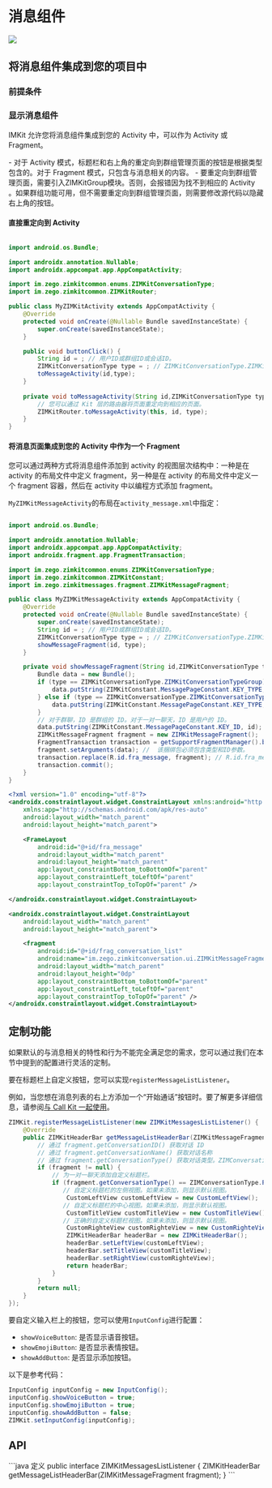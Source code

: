 # 消息组件



<ZIMKitMessageInfo />

<Frame width="200" height="auto" caption="">
    <img src="https://storage.zego.im/sdk-doc/Pics/zimkit_android/zimkit_android_message_en_new.gif" />
</Frame>

## 将消息组件集成到您的项目中

### 前提条件


<ZIMKItComponentPrefixInfoNew/>

### 显示消息组件

IMKit 允许您将消息组件集成到您的 Activity 中，可以作为 Activity 或 Fragment。

<Warning title="Warning">
- 对于 Activity 模式，标题栏和右上角的重定向到群组管理页面的按钮是根据类型包含的。对于 Fragment 模式，只包含与消息相关的内容。
- 要重定向到群组管理页面，需要引入ZIMKitGroup模块。否则，会报错因为找不到相应的 Activity 。如果群组功能可用，但不需要重定向到群组管理页面，则需要修改源代码以隐藏右上角的按钮。
</Warning>

#### 直接重定向到 Activity

```java MyZIMKitActivity.java

import android.os.Bundle;

import androidx.annotation.Nullable;
import androidx.appcompat.app.AppCompatActivity;

import im.zego.zimkitcommon.enums.ZIMKitConversationType;
import im.zego.zimkitcommon.ZIMKitRouter;

public class MyZIMKitActivity extends AppCompatActivity {
    @Override
    protected void onCreate(@Nullable Bundle savedInstanceState) {
        super.onCreate(savedInstanceState);
    }

    public void buttonClick() {
        String id = ; // 用户ID或群组ID或会话ID。
        ZIMKitConversationType type = ; // ZIMKitConversationType.ZIMKitConversationTypeGroup 或 ZIMKitConversationType.ZIMKitConversationTypePeer
        toMessageActivity(id,type);
    }
    
    private void toMessageActivity(String id,ZIMKitConversationType type){
        // 您可以通过 Kit 层的路由器将页面重定向到相应的页面。
        ZIMKitRouter.toMessageActivity(this, id, type);
    }
}
```

#### 将消息页面集成到您的 Activity 中作为一个 Fragment

您可以通过两种方式将消息组件添加到 activity 的视图层次结构中：一种是在 activity 的布局文件中定义 fragment，另一种是在 activity 的布局文件中定义一个 fragment 容器，然后在 activity 中以编程方式添加 fragment。 


<Tabs>
<Tab title="以编程方式添加 Fragment">

`MyZIMKitMessageActivity`的布局在`activity_message.xml`中指定：

<CodeGroup>

```java MyZIMKitMessageActivity.java {16-18,30-33}

import android.os.Bundle;

import androidx.annotation.Nullable;
import androidx.appcompat.app.AppCompatActivity;
import androidx.fragment.app.FragmentTransaction;

import im.zego.zimkitcommon.enums.ZIMKitConversationType;
import im.zego.zimkitcommon.ZIMKitConstant;
import im.zego.zimkitmessages.fragment.ZIMKitMessageFragment;

public class MyZIMKitMessageActivity extends AppCompatActivity {
    @Override
    protected void onCreate(@Nullable Bundle savedInstanceState) {
        super.onCreate(savedInstanceState);
        String id = ; // 用户ID或群组ID或会话ID。
        ZIMKitConversationType type = ; // ZIMKitConversationType.ZIMKitConversationTypeGroup or ZIMKitConversationType.ZIMKitConversationTypePeer
        showMessageFragment(id, type);
    }

    private void showMessageFragment(String id,ZIMKitConversationType type) {
        Bundle data = new Bundle();
        if (type == ZIMKitConversationType.ZIMKitConversationTypeGroup) { // 对于一个群聊，请输入 TYPE_GROUP_MESSAGE 类型。
            data.putString(ZIMKitConstant.MessagePageConstant.KEY_TYPE, ZIMKitConstant.MessagePageConstant.TYPE_GROUP_MESSAGE);
        } else if (type == ZIMKitConversationType.ZIMKitConversationTypePeer) { // 对于一对一的聊天，请输入 TYPE_SINGLE_MESSAGE 类型。
            data.putString(ZIMKitConstant.MessagePageConstant.KEY_TYPE, ZIMKitConstant.MessagePageConstant.TYPE_SINGLE_MESSAGE);
        }
        // 对于群聊，ID 是群组的 ID。对于一对一聊天，ID 是用户的 ID。
        data.putString(ZIMKitConstant.MessagePageConstant.KEY_ID, id);
        ZIMKitMessageFragment fragment = new ZIMKitMessageFragment();
        FragmentTransaction transaction = getSupportFragmentManager().beginTransaction();
        fragment.setArguments(data); //  该捆绑包必须包含类型和ID参数。
        transaction.replace(R.id.fra_message, fragment); // R.id.fra_message 是在 XML 文件中定义的 FrameLayout 的 ID。
        transaction.commit();
    }
}
```

```xml activity_message.xml
<?xml version="1.0" encoding="utf-8"?>
<androidx.constraintlayout.widget.ConstraintLayout xmlns:android="http://schemas.android.com/apk/res/android"
    xmlns:app="http://schemas.android.com/apk/res-auto"
    android:layout_width="match_parent"
    android:layout_height="match_parent">

    <FrameLayout
        android:id="@+id/fra_message"
        android:layout_width="match_parent"
        android:layout_height="match_parent"
        app:layout_constraintBottom_toBottomOf="parent"
        app:layout_constraintLeft_toLeftOf="parent"
        app:layout_constraintTop_toTopOf="parent" />

</androidx.constraintlayout.widget.ConstraintLayout>
```
</CodeGroup>
</Tab>
<Tab title="通过 XML 添加 Fragment">

```xml {7}
<androidx.constraintlayout.widget.ConstraintLayout
    android:layout_width="match_parent"
    android:layout_height="match_parent">

    <fragment
        android:id="@+id/frag_conversation_list"
        android:name="im.zego.zimkitconversation.ui.ZIMKitMessageFragment"
        android:layout_width="match_parent"
        android:layout_height="0dp"
        app:layout_constraintBottom_toBottomOf="parent"
        app:layout_constraintLeft_toLeftOf="parent"
        app:layout_constraintTop_toTopOf="parent" />
</androidx.constraintlayout.widget.ConstraintLayout>
```
</Tab>
</Tabs>


## 定制功能

如果默认的与消息相关的特性和行为不能完全满足您的需求，您可以通过我们在本节中提到的配置进行灵活的定制。

<Accordion title="自定义标题栏" defaultOpen="false">

要在标题栏上自定义按钮，您可以实现`registerMessageListListener`。

例如，当您想在消息列表的右上方添加一个“开始通话”按钮时。要了解更多详细信息，请参阅<a href="../04-Advanced%20features/01-Use%20in%20conjunction%20with%20Call%20Kit.mdx">与 Call Kit 一起使用</a>。

```java MyZIMKitMessageActivity.java {1,3,11-20}
ZIMKit.registerMessageListListener(new ZIMKitMessagesListListener() {
    @Override
    public ZIMKitHeaderBar getMessageListHeaderBar(ZIMKitMessageFragment fragment) {
        // 通过 fragment.getConversationID() 获取对话 ID
        // 通过 fragment.getConversationName() 获取对话名称
        // 通过 fragment.getConversationType() 获取对话类型。ZIMConversationType.PEER：一对一聊天，ZIMConversationType.GROUP：群聊
        if (fragment != null) {
            // 为一对一聊天添加自定义标题栏。
            if (fragment.getConversationType() == ZIMConversationType.PEER) {
               // 自定义标题栏的左侧视图。如果未添加，则显示默认视图。
                CustomLeftView customLeftView = new CustomLeftView();
               // 自定义标题栏的中心视图。如果未添加，则显示默认视图。
                CustomTitleView customTitleView = new CustomTitleView();
               // 正确的自定义标题栏视图。如果未添加，则显示默认视图。
                CustomRighteView customRighteView = new CustomRighteView();
                ZIMKitHeaderBar headerBar = new ZIMKitHeaderBar();
                headerBar.setLeftView(customLeftView);
                headerBar.setTitleView(customTitleView);
                headerBar.setRightView(customRighteView);
                return headerBar;
            }
        }
        return null;
    }
});
```

</Accordion>

<Accordion title="自定义输入栏" defaultOpen="false">

要自定义输入栏上的按钮，您可以使用`InputConfig`进行配置：

- `showVoiceButton`: 是否显示语音按钮。
- `showEmojiButton`: 是否显示表情按钮。
- `showAddButton`: 是否显示添加按钮。

以下是参考代码：

```java
InputConfig inputConfig = new InputConfig();
inputConfig.showVoiceButton = true;
inputConfig.showEmojiButton = true;
inputConfig.showAddButton = false;
ZIMKit.setInputConfig(inputConfig);
```

</Accordion>

## API


<Accordion title="ZIMKitMessagesListListener" defaultOpen="false">
```java 定义
public interface ZIMKitMessagesListListener {
    ZIMKitHeaderBar getMessageListHeaderBar(ZIMKitMessageFragment fragment);
}
```
</Accordion>